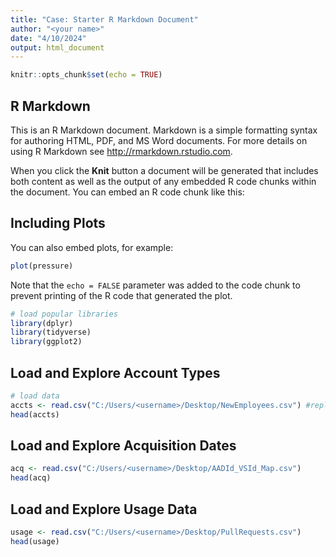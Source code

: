 ---
title: "Case: Starter R Markdown Document"
author: "<your name>"
date: "4/10/2024"
output: html_document
---

```{r setup, include=FALSE}
knitr::opts_chunk$set(echo = TRUE)
```

## R Markdown

This is an R Markdown document. Markdown is a simple formatting syntax for authoring HTML, PDF, and MS Word documents. For more details on using R Markdown see <http://rmarkdown.rstudio.com>.

When you click the **Knit** button a document will be generated that includes both content as well as the output of any embedded R code chunks within the document. You can embed an R code chunk like this:

## Including Plots

You can also embed plots, for example:

```{r pressure, echo=FALSE}
plot(pressure)
```

Note that the `echo = FALSE` parameter was added to the code chunk to prevent printing of the R code that generated the plot.

```{r}
# load popular libraries
library(dplyr)
library(tidyverse)
library(ggplot2)
```

## Load and Explore Account Types

```{r}
# load data
accts <- read.csv("C:/Users/<username>/Desktop/NewEmployees.csv") #replace this with your path
head(accts)

```

## Load and Explore Acquisition Dates

```{r}
acq <- read.csv("C:/Users/<username>/Desktop/AADId_VSId_Map.csv")
head(acq)
```

## Load and Explore Usage Data
```{r}
usage <- read.csv("C:/Users/<username>/Desktop/PullRequests.csv")
head(usage)
```
